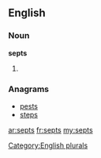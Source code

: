 ==English==

===Noun===
'''septs'''

# {{plural of|[[sept]]}}

===Anagrams===
* [[pests#English|pests]]
* [[steps#English|steps]]

[[Category:English plurals]]

[[ar:septs]]
[[fr:septs]]
[[my:septs]]